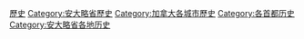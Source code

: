 [[Category:渥太华|歷史]]
[[Category:安大略省歷史|Category:安大略省歷史]]
[[Category:加拿大各城市歷史‎|Category:加拿大各城市歷史‎]]
[[Category:各首都历史|Category:各首都历史]]
[[Category:安大略省各地历史|Category:安大略省各地历史]]